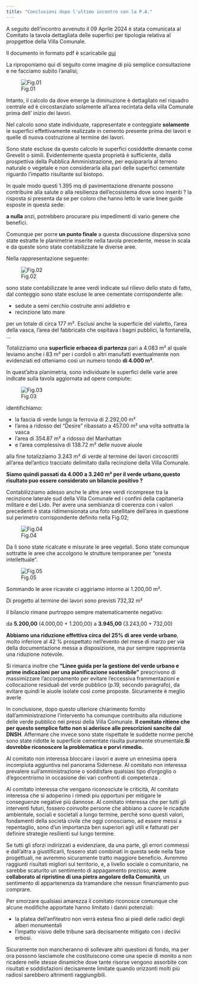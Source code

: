 ```yaml
---
title: "Conclusioni dopo l'ultimo incontro con la P.A."
---
```

A seguito dell'incontro avvenuto il 09 Aprile 2024 è stata comunicata al Comitato la tavola dettagliata delle superfici per tipologia relativa al propgettoe della Villa Comunale.

Il documento in formato pdf è scaricabile [qui](/assets/pdf/TAV%20PROG%20ESEC%201_.pdf)

La riproponiamo qui di seguito come imagine di più semplice consultazione e ne facciamo subito l'analisi;

![Fig.01](/assets/img/villa/TAV_01.jpg)

Intanto, il calcolo da dove emerge la diminuzione è dettagliato nel riquadro centrale ed è circostanziato solamente all'area recintata della villa Comunale prima dell' inizio dei lavori.

Nel calcolo sono state individuate, rappresentate e conteggiate **solamente** le superfici effettivamente realizzate in cemento presente prima dei lavori e quelle di nuova costruzione al termine dei lavori. 

Sono state escluse da questo calcolo le superfici cosiddette drenante come Grevelit o simili. Evidentemente questa proprietà è sufficiente, dalla prospettiva della Pubblica Amministrazione, per equipararla al terreno naturale o vegetale e non considerarla alla pari delle superfici cementate riguardo l'impatto risultante sul biotopo.

In quale modo questi 1.395 mq di pavimentazione drenante possono contribuire alla salute o alla resilienza dell'ecosistema dove sono inseriti ? la risposta si presenta da se per coloro che hanno letto le varie linee guide esposte in questa sede: 

**a nulla** anzi, potrebbero procurare piu impedimenti di vario genere che benefici.

Comunque per porre **un punto finale** a questa discussione dispersiva sono state estratte le planimetrie inserite nella tavola precedente, messe in scala e da queste sono state contabilizzate le diverse aree.

Nella rappresentazione seguente:

![Fig.02](/assets/img/villa/TAV_02.png)

sono state contabilizzate le aree verdi indicate sul rilievo dello stato di fatto, dal conteggio sono state escluse le aree cementate corrispondente alle:

- sedute a semi cerchio costruite anni addietro e 
- recinzione lato mare  

per un totale di circa 177 m². Esclusi anche la superficie del vialetto, l'area della vasca, l'area del fabbricato che ospitava i bagni pubblici, la fontanella, ... 

Totalizziamo una **superficie erbacea di partenza** pari a 4.083 m² al quale leviamo anche i 83 m² per i cordoli o altri manufatti eventualmente non evidenziati ed otteniamo così un numero tondo **di 4.000 m²**.

In quest'altra planimetria, sono individuate le superfici delle varie aree indicate sulla tavola aggiornata ad opere compiute:

![Fig.03](/assets/img/villa/TAV_03.png)

identifichiamo:

- la fascia di verde lungo la ferrovia di 2.292,00 m²
- l'area a ridosso del "Desire" ribassato a 457.00 m² una volta sottratta la vasca
- l'area di 354.87 m² a ridosso del Manhattan
- e l'area complessiva di 138.72 m² delle nuove aiuole

alla fine totalizziamo 3.243 m² di verde al termine dei lavori circoscritti all'area del'antico tracciato delimitato dalla recinzione della Villa Comunale.

**Siamo quindi passati da 4.000 a 3.240 m² per il verde urbano,questo risultato puo essere considerato un bilancio positivo ?**

Contabilizziamo adesso anche le altre aree verdi ricomprese tra la recinzione laterale sud della Villa Comunale ed i confini della capitaneria militare e del Lido. Per avere una sembianza di coerenza con i valori precedenti è stata ridimensionata una foto satellitare dell'area in questione sul perimetro corrispondente definito nella Fig.02;

![Fig.04](/assets/img/villa/TAV_04-sovrap.png)


Da lì sono state ricalcate e misurate le aree vegetali. Sono state comunque sottratte le aree che accolgono le strutture temporanee per "onesta intellettuale". 


![Fig.05](/assets/img/villa/TAV_05-contverd.png)


Sommando le aree ricavate ci aggiriamo intorno ai 1.200,00 m².

Di progetto al termine dei lavori sono previsti 732,32 m²

il bilancio rimane purtroppo sempre matematicamente negativo:

da **5.200,00** (4.000,00 + 1.200,00) a **3.945,00** (3.243,00 + 732,00)

**Abbiamo una riduzione effettiva circa del 25% di aree verde urbano**, molto inferiore al 42 % prospettato nell'evento del mese di marzo per via della documentazione messa a disposizione, ma pur sempre rappresenta una riduzione notevole.

Si rimarca inoltre che **"Linee guida per la gestione del verde urbano e prime indicazioni per una pianificazione sostenibile"** prescrivono di massimizzare l'accorpamento per evitare l'eccessiva frammentazioni e collocazione residuali del verde pubblico (p.19, secondo paragrafo), da evitare quindi le aiuole isolate così come proposte. Sicuramente è meglio averle 

In conclusione, dopo questo ulteriore chiarimento fornito dall'amministrazione l'intervento ha comunque contribuito alla riduzione delle verde pubblico nei pressi della Villa Comunale. **Il comitato ritiene che per questo semplice fatto non si aderisce alle prescrizioni sancite dal DNSH**. Affermare che invece sono state rispettate le suddette norme perché sono state ridotte le superficie cementate risulta puramente strumentale.**Si dovrebbe riconoscere la problematica e porvi rimedio.**

Al comitato non interessa bloccare i lavori e avere un ennesima opera incompiuta aggiuntiva nel panorama Sidernese. 
Al comitato non interessa prevalere sull'amministrazione o soddisfare qualsiasi tipo d'orgoglio o d'egocentrismo in occasione dei vari confronti di competenza .

Al comitato interessa che vengano riconosciute le criticità,
Al comitato interessa che si adoperino i rimedi piu opportuni per mitigare le conseguenze negative più dannose.
Al comitato interessa che per tutti gli interventi futuri, fossero coinvolte persone che abbiano a cuore le ricadute ambientale, sociali e societali a lungo termine, perchè sono questi valori, fondamenti della società civile che oggi conosciamo, ad essere messi a repentaglio, sono d'un importanza ben superiori agli utili e fatturati per definire strategie resilienti sul lungo termine.

Se tutti gli sforzi indirizzati a evidenziare, da una parte, gli errori commessi e dall'altra a giustificarli, fossero stati combinati in questa sede nella fase progettuali, ne avremmo sicuramente tratto maggiore beneficio. Avremmo raggiunti risultati migliori sul territorio, e, a livello sociale o comunitario, ne sarebbe scaturito un sentimento di appagamento prezioso; **avere collaborato al ripristino di una pietra angolare della Comunità**, un sentimento di appartenenza da tramandare che nessun finanziamento puo comprare.

Per smorzare qualsiasi amarezza il comitato riconosce comunque che alcune modifiche apportate hanno limitato i danni potenziali:

- la platea dell'anfiteatro non verrà estesa fino ai piedi delle radici degli alberi monumentali
- l'impatto visivo delle tribune sarà decisamente mitigato con i declivi erbosi.

Sicuramente non mancheranno di sollevare altri questioni di fondo, ma per ora possono lasciamole che costituiscono come una specie di monito a non ricadere nelle stesse dinamiche dove tante risorse vengono assorbite con risultati e soddisfazioni decisamente limitate quando orizzonti molti più radiosi sarebbero altrimenti raggiungibili. 